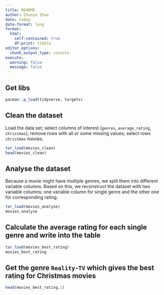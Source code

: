---
title: README
author: Zhuoya Zhao
date: today
date-format: long
format: 
  html: 
    self-contained: true
    df-print: tibble
editor_options: 
  chunk_output_type: console
execute: 
  warning: false
  message: false
---

## Get libs

```{r, setup}
pacman::p_load(tidyverse, targets)
```

## Clean the dataset
Load the data set; 
select columns of interest (`genres`, `average_rating`, `christmas`); 
remove rows with all or some missing values; 
select rows `christmas` movies.
```{r}
tar_load(movies_clean)
head(movies_clean)
```

## Analyse the dataset
Because a movie might have multiple genres, we split them into different variable columns. Based on this, we reconstruct the dataset with two variable columns: one variable column for single genre and the other one for corresponding rating.
```{r}
tar_load(movies_analyse)
movies_analyse
```

## Calculate the average rating for each single genre and write into the table
```{r}
tar_load(movies_best_rating)
movies_best_rating
```

## Get the genre `Reality-TV` which gives the best rating for Christmas movies
```{r}
head(movies_best_rating,1)
```
